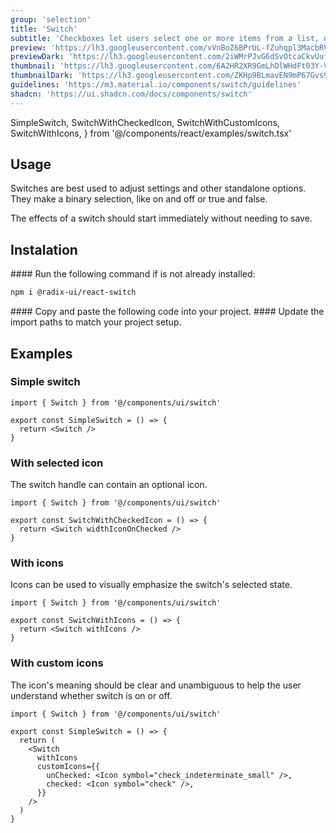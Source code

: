 ```yaml
---
group: 'selection'
title: 'Switch'
subtitle: 'Checkboxes let users select one or more items from a list, or turn an item on or off'
preview: 'https://lh3.googleusercontent.com/vVnBoZ6BPrUL-fZuhqpl3MacbRVwPIv2P4JKrBywsM3wFZ38hgK-xAs40ddZFNUPnbZNLHjSCsrqaTlirO8zBR3L1Ha2DMaib5iUeoaPii_IO0tuoA=s0'
previewDark: 'https://lh3.googleusercontent.com/2iWMrPJvG6dSvOtcaCkvUuflRLsw-igbtX2lpZ94ONDfi6IA8VNvkXVnVe_xh7iswn3CsXc0Gx8ALawXyiOBRVRFwB5QqR7Qfq0zlwY3k1AT7niOWd6V=s0'
thumbnail: 'https://lh3.googleusercontent.com/6A2HR2XR9GmLhDlWHdFt03Y-VWGlxMtnluGLqskh4YReHP1zpdLGlkGBygLbaN8i8pgCP7_BHx5Tzp8YU-a4ju_zjdKd-vQI1ry2dqjLQ5OV6Xp9IQE=w2400'
thumbnailDark: 'https://lh3.googleusercontent.com/ZKHp9BLmavEN9mP67Gvs9cPEbygeEa59KkODsQ3exhPbr94rjkAZTCa9LS0lR54ISC6RViN3Ko63X08N0m_GrTR0n_o-7WmxQ6mdOHF5rOD4VNz1Hwff=w2400'
guidelines: 'https://m3.material.io/components/switch/guidelines'
shadcn: 'https://ui.shadcn.com/docs/components/switch'
---
```


  SimpleSwitch,
  SwitchWithCheckedIcon,
  SwitchWithCustomIcons,
  SwitchWithIcons,
} from '@/components/react/examples/switch.tsx'

## Usage

Switches are best used to adjust settings and other standalone options. They make a binary selection, like on and off or true and false.

The effects of a switch should start immediately without needing to save.

## Instalation

<Steps>

<Step>
#### Run the following command if is not already installed:

```bash
npm i @radix-ui/react-switch
```

</Step>

<Step>
  #### Copy and paste the following code into your project.
  <ComponentSource name="switch" />
</Step>

<Step>
#### Update the import paths to match your project setup.

</Step>

</Steps>

## Examples

### Simple switch

<ComponentContainer>
  <SimpleSwitch slot='preview' client:visible/>

```tsx
import { Switch } from '@/components/ui/switch'

export const SimpleSwitch = () => {
  return <Switch />
}
```

</ComponentContainer>

### With selected icon

The switch handle can contain an optional icon.

<ComponentContainer>
  <SwitchWithCheckedIcon slot='preview' client:visible/>

```tsx
import { Switch } from '@/components/ui/switch'

export const SwitchWithCheckedIcon = () => {
  return <Switch widthIconOnChecked />
}
```

</ComponentContainer>

### With icons

Icons can be used to visually emphasize the switch's selected state.

<ComponentContainer>
  <SwitchWithIcons slot='preview' client:visible/>

```tsx
import { Switch } from '@/components/ui/switch'

export const SwitchWithIcons = () => {
  return <Switch withIcons />
}
```

</ComponentContainer>

### With custom icons

The icon's meaning should be clear and unambiguous to help the user understand whether switch is on or off.

<ComponentContainer>
  <SwitchWithCustomIcons
    slot='preview' 
    client:visible
  />

```tsx
import { Switch } from '@/components/ui/switch'

export const SimpleSwitch = () => {
  return (
    <Switch
      withIcons
      customIcons={{
        unChecked: <Icon symbol="check_indeterminate_small" />,
        checked: <Icon symbol="check" />,
      }}
    />
  )
}
```

</ComponentContainer>
